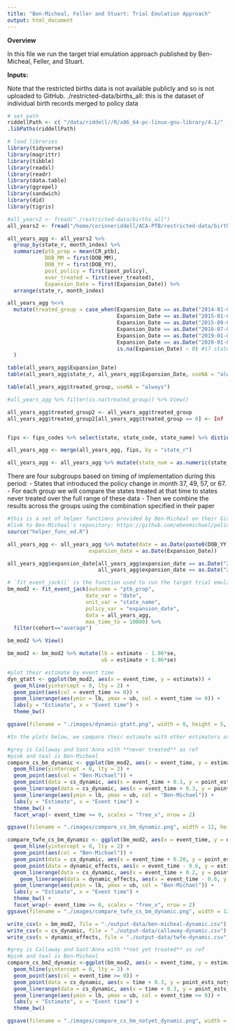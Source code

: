 ```yaml
---
title: "Ben-Micheal, Feller and Stuart: Trial Emulation Approach"
output: html_document
---
```


**Overview**

In this file we run the target trial emulation approach published by Ben-Micheal, Feller, and Stuart.

**Inputs:**

Note that the restricted births data is not available publicly and so is not uploaded to GitHub.
./restricted-data/births_all: this is the dataset of individual birth records merged to policy data


```r
# set path
riddellPath <- c( "/data/riddell//R/x86_64-pc-linux-gnu-library/4.1/" , .libPaths() )
.libPaths(riddellPath)

# load libraries
library(tidyverse)
library(magrittr)
library(tibble)
library(readxl)
library(readr)
library(data.table)
library(ggrepel)
library(sandwich)
library(did)
library(tigris)
```

```r
#all_years2 <- fread("./restricted-data/births_all")
all_years2 <- fread("/home/corinneriddell/ACA-PTB/restricted-data/births_all")
```

```r
all_years_agg <- all_years2 %>% 
  group_by(state_r, month_index) %>% 
  summarize(ptb_prop = mean(CR_ptb), 
            DOB_MM = first(DOB_MM), 
            DOB_YY = first(DOB_YY), 
            post_policy = first(post_policy), 
            ever_treated = first(ever_treated), 
            Expansion_Date = first(Expansion_Date)) %>%
  arrange(state_r, month_index)
```

```r
all_years_agg %<>% 
  mutate(treated_group = case_when(Expansion_Date == as.Date("2014-01-01") ~ 37, #16 states (36th month + 1)
                                   Expansion_Date == as.Date("2015-01-01") ~ 49, #PA only
                                   Expansion_Date == as.Date("2015-09-01") ~ 57, #AK only
                                   Expansion_Date == as.Date("2016-07-01") ~ 67, #LA only
                                   Expansion_Date == as.Date("2019-01-01") ~ 0,
                                   Expansion_Date == as.Date("2020-01-01") ~ 0, #late expanders are considered not treated for this analysis since they expanded after 2017
                                   is.na(Expansion_Date) ~ 0) #17 states are not treated (across these last two conditions)
  )

table(all_years_agg$Expansion_Date)
table(all_years_agg$state_r, all_years_agg$Expansion_Date, useNA = "always")

table(all_years_agg$treated_group, useNA = "always")

#all_years_agg %>% filter(is.na(treated_group)) %>% View()

all_years_agg$treated_group2 <- all_years_agg$treated_group
all_years_agg$treated_group2[all_years_agg$treated_group == 0] <- Inf


fips <- fips_codes %>% select(state, state_code, state_name) %>% distinct() %>% filter(state_code < 60) %>% rename(state_r = state)

all_years_agg <- merge(all_years_agg, fips, by = "state_r")

all_years_agg <- all_years_agg %>% mutate(state_num = as.numeric(state_code))
```

There are four subgroups based on timing of implementation during this period: 
- States that introduced the policy change in month 37, 49, 57, or 67. 
- For each group we will compare the states treated at that time to states never treated over the full range of these data
- Then we combine the results across the groups using the combination specified in their paper 

```r

#this is a set of helper functions provided by Ben-Micheal on their GitHub. These were slightly edited for our setting.
#link to Ben-Micheal's repository: https://github.com/ebenmichael/policy-trial-emulation
source("helper_func_ed.R")

all_years_agg <- all_years_agg %>% mutate(date = as.Date(paste0(DOB_YY, "-", DOB_MM, "-", 01)), 
                          expansion_date = as.Date(Expansion_Date))

all_years_agg$expansion_date[all_years_agg$expansion_date == as.Date("2019-01-01") | 
                             all_years_agg$expansion_date == as.Date("2020-01-01")  ] <- NA

# `fit_event_jack()` is the function used to run the target trial emulation estimator
bm_mod2 <- fit_event_jack(outcome = "ptb_prop", 
                         date_var = "date", 
                         unit_var = "state_name",
                         policy_var = "expansion_date",
                         data = all_years_agg,
                         max_time_to = 10000) %>% 
  filter(cohort=="average")

bm_mod2 %>% View()

bm_mod2 <- bm_mod2 %>% mutate(lb = estimate - 1.96*se,
                              ub = estimate + 1.96*se)
```

```r
#plot their estimate by event time
dyn_gtatt <- ggplot(bm_mod2, aes(x = event_time, y = estimate)) + 
  geom_hline(yintercept = 0, lty = 2) +
  geom_point(aes(col = event_time >= 0)) + 
  geom_linerange(aes(ymin = lb, ymax = ub, col = event_time >= 0)) + 
  labs(y = "Estimate", x = "Event time") + 
  theme_bw()

ggsave(filename = "./images/dynamic-gtatt.png", width = 8, height = 5, device = "png", plot = dyn_gtatt)

#In the plots below, we compare their estimate with other estimators as specified:

#grey is Callaway and Sant'Anna with **never treated** as ref
#pink and teal is Ben-Micheal
compare_cs_bm_dynamic <- ggplot(bm_mod2, aes(x = event_time, y = estimate)) + 
  geom_hline(yintercept = 0, lty = 2) +
  geom_point(aes(col = "Ben-Michael")) + 
  geom_point(data = cs_dynamic, aes(x = event_time + 0.3, y = point_ests, col = "Callaway Sant'Anna")) + 
  geom_linerange(data = cs_dynamic, aes(x = event_time + 0.3, y = point_ests, ymin = lbs, ymax = ubs, col = "Callaway Sant'Anna")) + 
  geom_linerange(aes(ymin = lb, ymax = ub, col = "Ben-Michael")) + 
  labs(y = "Estimate", x = "Event time") + 
  theme_bw() + 
  facet_wrap(~ event_time >= 0, scales = "free_x", nrow = 2) 

ggsave(filename = "./images/compare_cs_bm_dynamic.png", width = 12, height = 8, device = "png", plot = compare_cs_bm_dynamic)

compare_twfe_cs_bm_dynamic <- ggplot(bm_mod2, aes(x = event_time, y = estimate)) + 
  geom_hline(yintercept = 0, lty = 2) +
  geom_point(aes(col = "Ben-Michael")) + 
  geom_point(data = cs_dynamic, aes(x = event_time + 0.20, y = point_ests, col = "Callaway Sant'Anna")) + 
  geom_point(data = dynamic_effects, aes(x = event_time - 0.6, y = estimate, col = "TWFE")) + 
  geom_linerange(data = cs_dynamic, aes(x = event_time + 0.2, y = point_ests, ymin = lbs, ymax = ubs, col = "Callaway Sant'Anna")) +
    geom_linerange(data = dynamic_effects, aes(x = event_time - 0.6, y = estimate, ymin = lb, ymax = ub, col = "TWFE")) +
  geom_linerange(aes(ymin = lb, ymax = ub, col = "Ben-Michael")) + 
  labs(y = "Estimate", x = "Event time") + 
  theme_bw() + 
  facet_wrap(~ event_time >= 0, scales = "free_x", nrow = 2) 
ggsave(filename = "./images/compare_twfe_cs_bm_dynamic.png", width = 12, height = 8, device = "png", plot = compare_twfe_cs_bm_dynamic)

write_csv(x = bm_mod2, file = "./output-data/ben-micheal-dynamic.csv")
write_csv(x = cs_dynamic, file = "./output-data/callaway-dynamic.csv")
write_csv(x = dynamic_effects, file = "./output-data/twfe-dynamic.csv")

#grey is Callaway and Sant'Anna with **not yet treated** as ref
#pink and teal is Ben-Micheal
compare_cs_bm2_dynamic <-ggplot(bm_mod2, aes(x = event_time, y = estimate)) + 
  geom_hline(yintercept = 0, lty = 2) +
  geom_point(aes(col = event_time >= 0)) + 
  geom_point(data = cs_dynamic, aes(x = time + 0.3, y = point_ests_notyet), col = "#636363") + 
  geom_linerange(data = cs_dynamic, aes(x = time + 0.3, y = point_ests_notyet, ymin = lbs_notyet, ymax = ubs_notyet), col = "#636363") +
  geom_linerange(aes(ymin = lb, ymax = ub, col = event_time >= 0)) + 
  labs(y = "Estimate", x = "Event time") + 
  theme_bw()

ggsave(filename = "./images/compare_cs_bm_notyet_dynamic.png", width = 12, height = 8, device = "png", plot = compare_cs_bm2_dynamic)

```

